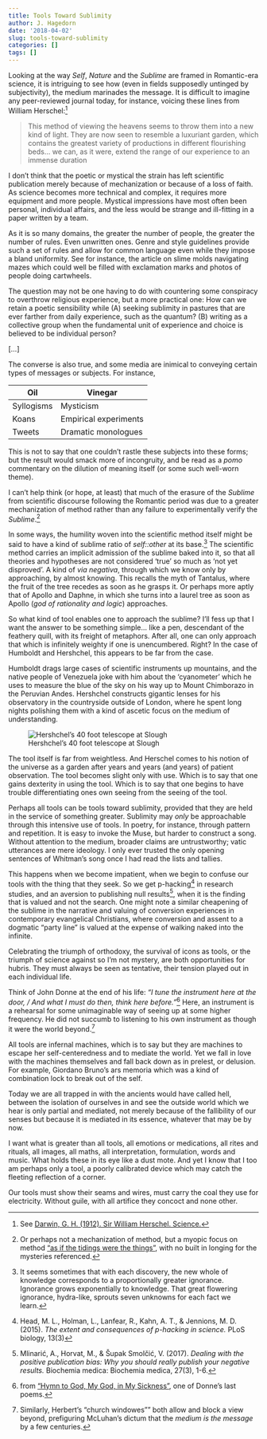 ```yaml
---
title: Tools Toward Sublimity
author: J. Hagedorn
date: '2018-04-02'
slug: tools-toward-sublimity
categories: []
tags: []
---
```


Looking at the way *Self*, *Nature* and the *Sublime* are framed in Romantic-era science, it is intriguing to see how (even in fields supposedly untinged by subjectivity), the medium marinades the message.  It is difficult to imagine any peer-reviewed journal today, for instance, voicing these lines from William Herschel:^[See [Darwin, G. H. (1912). Sir William Herschel. Science.](https://archive.org/stream/jstor-1637819/1637819#page/n9/mode/2up/search/luxuriant+garden)]

> This method of viewing the heavens seems to throw them into a new kind of light. They are now seen to resemble a luxuriant garden, which contains the greatest variety of productions in different flourishing beds... we can, as it were, extend the range of our experience to an immense duration

I don’t think that the poetic or mystical the strain has left scientific publication merely because of mechanization or because of a loss of faith.  As science becomes more technical and complex, it requires more equipment and more people. Mystical impressions have most often been personal, individual affairs, and the less would be strange and ill-fitting in a paper written by a team.

As it is so many domains, the greater the number of people, the greater the number of rules.  Even unwritten ones. Genre and style guidelines provide such a set of rules and allow for common language even while they impose a bland uniformity. See for instance, the article on slime molds navigating mazes which could well be filled with exclamation marks and photos of people doing cartwheels. 

The question may not be one having to do with countering some conspiracy to overthrow religious experience, but a more practical one: How can we retain a poetic sensibility while (A) seeking sublimity in pastures that are ever farther from daily experience, such as the quantum? (B) writing as a collective group when the fundamental unit of experience and choice is believed to be individual person?

[...]

The converse is also true, and some media are inimical to conveying certain types of messages or subjects.  For instance, 

Oil           | Vinegar 
------------- | ------------- 
Syllogisms    | Mysticism        
Koans         | Empirical experiments    
Tweets        | Dramatic monologues

This is not to say that one couldn't rastle these subjects into these forms; but the result would smack more of incongruity, and be read as a *pomo* commentary on the dilution of meaning itself (or some such well-worn theme).

I can't help think (or hope, at least) that much of the erasure of the *Sublime* from scientific discourse following the Romantic period was due to a greater mechanization of method rather than any failure to experimentally verify the *Sublime*.^[Or perhaps not a mechanization of method, but a myopic focus on method ["as if the tidings were the things"](https://www.bartleby.com/101/406.html), with no built in longing for the mysteries referenced.]

In some ways, the humility woven into the scientific method itself might be said to have a kind of sublime ratio of *self::other* at its base.^[It seems sometimes that with each discovery, the new whole of knowledge corresponds to a proportionally greater ignorance.  Ignorance grows exponentially to knowledge. That great flowering ignorance, hydra-like, sprouts seven unknowns for each fact we learn.]  The scientific method carries an implicit admission of the sublime baked into it, so that all theories and hypotheses are not considered 'true' so much as 'not yet disproved'. A kind of *via negativa*, through which we know only by approaching, by almost knowing. This recalls the myth of Tantalus, where the fruit of the tree recedes as soon as he grasps it. Or perhaps more aptly that of Apollo and Daphne, in which she turns into a laurel tree as soon as Apollo (*god of rationality and logic*) approaches.

So what kind of tool enables one to approach the sublime? I'll fess up that I want the answer to be something simple... like a pen, descendant of the feathery quill, with its freight of metaphors. After all, one can only approach that which is infinitely weighty if one is unencumbered. Right?  In the case of Humboldt and Hershchel, this appears to be far from the case.

Humboldt drags large cases of scientific instruments up mountains, and the native people of Venezuela joke with him about the 'cyanometer' which he uses to measure the blue of the sky on his way up to Mount Chimborazo in the Peruvian Andes. Hershchel constructs gigantic lenses for his observatory in the countryside outside of London, where he spent long nights polishing them with a kind of ascetic focus on the medium of understanding.  

![Hershchel's 40 foot telescope at Slough ](/journal/2018-04-02-tools-toward-sublimity_files/PSM_V09_D079_Herschel_40_foot_telescope_at_slough.jpg)

The tool itself is far from weightless.  And Herschel comes to his notion of the universe as a garden after years and years (and years) of patient observation. The tool becomes slight only with use.  Which is to say that one gains dexterity in using the tool. Which is to say that one begins to have trouble differentiating ones own seeing from the seeing of the tool.  

Perhaps all tools can be tools toward sublimity, provided that they are held in the service of something greater.  Sublimity may *only* be approachable through this intensive use of tools. In poetry, for instance, through pattern and repetition.  It is easy to invoke the Muse, but harder to construct a song. Without attention to the medium, broader claims are untrustworthy; vatic utterances are mere ideology.  I only ever trusted the only opening sentences of Whitman’s song once I had read the lists and tallies.

This happens when we become impatient, when we begin to confuse our tools with the thing that they seek. So we get p-hacking^[Head, M. L., Holman, L., Lanfear, R., Kahn, A. T., & Jennions, M. D. (2015). *The extent and consequences of p-hacking in science.* PLoS biology, 13(3)] in research studies, and an aversion to publishing null results^[Mlinarić, A., Horvat, M., & Šupak Smolčić, V. (2017). *Dealing with the positive publication bias: Why you should really publish your negative results.* Biochemia medica: Biochemia medica, 27(3), 1-6.], when it is the finding that is valued and not the search.  One might note a similar cheapening of the sublime in the narrative and valuing of conversion experiences in contemporary evangelical Christians, where conversion and assent to a dogmatic "party line" is valued at the expense of walking naked into the infinite. 

Celebrating the triumph of orthodoxy, the survival of icons as tools, or the triumph of science against so I’m not mystery, are both opportunities for hubris.  They must always be seen as tentative, their tension played out in each individual life.

Think of John Donne at the end of his life: *"I tune the instrument here at the door, / And what I must do then, think here before."*^[from ["Hymn to God, My God, in My Sickness"](https://www.poetryfoundation.org/poems/44114/hymn-to-god-my-god-in-my-sickness), one of Donne's last poems.]  Here, an instrument is a rehearsal for some unimaginable way of seeing up at some higher frequency.  He did not succumb to listening to his own instrument as though it were the world beyond.^[Similarly, Herbert's "church windowes"" both allow and block a view beyond, prefiguring McLuhan's dictum that the *medium is the message* by a few centuries.]  

All tools are infernal machines, which is to say but they are machines to escape her self-centeredness and to mediate the world. Yet we fall in love with the machines themselves and fall back down as in prelest, or delusion.  For example, Giordano Bruno’s ars memoria which was a kind of combination lock to break out of the self.  

Today we are all trapped in with the ancients would have called hell, between the isolation of ourselves in and see the outside world which we hear is only partial and mediated, not merely because of the fallibility of our senses but because it is mediated in its essence, whatever that may be by now.

I want what is greater than all tools, all emotions or medications, all rites and rituals, all images, all maths, all interpretation, formulation, words and music. What holds these in its eye like a dust mote.  And yet I know that I too am perhaps only a tool, a poorly calibrated device which may catch the fleeting reflection of a corner.  

Our tools must show their seams and wires, must carry the coal they use for electricity. Without guile, with all artifice they concoct and none other.
